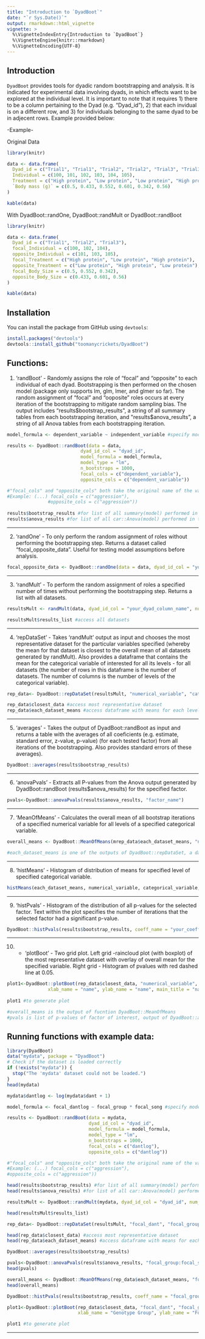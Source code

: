 ```yaml
---
title: "Introduction to `DyadBoot`"
date: "`r Sys.Date()`"
output: rmarkdown::html_vignette
vignette: >
  %\VignetteIndexEntry{Introduction to `DyadBoot`}
  %\VignetteEngine{knitr::rmarkdown}
  %\VignetteEncoding{UTF-8}
---
```


## Introduction

`DyadBoot` provides tools for dyadic random bootstrapping and analysis.
It is indicated for experimental data involving dyads, in which effects want to 
be explored at the individual level. 
It is important to note that it requires 1) there to be a column pertaining to the Dyad (e.g. "Dyad_id"), 2) that each invidual is on a different row, and 3) for individuals belonging to the same dyad to be in adjecent rows. Example provided below:

-Example-

Original Data

```r
library(knitr)

data <- data.frame(
  Dyad_id = c("Trial1", "Trial1", "Trial2", "Trial2", "Trial3", "Trial3"),
  Individual = c(100, 101, 102, 103, 104, 105),
  Treatment = c("High protein", "Low protein", "Low protein", "High protein", "High protein", "Low protein"),
  `Body mass (g)` = c(0.5, 0.433, 0.552, 0.601, 0.342, 0.56)
)

kable(data)
```

With DyadBoot::randOne, DyadBoot::randMult or DyadBoot::randBoot

```r
library(knitr)

data <- data.frame(
  Dyad_id = c("Trial1", "Trial2", "Trial3"),
  focal_Individual = c(100, 102, 104),
  opposite_Individual = c(101, 103, 105),
  focal_Treatment = c("High protein", "Low protein", "High protein"),
  opposite_Treatment = c("Low protein", "High protein", "Low protein"),
  focal_Body_Size = c(0.5, 0.552, 0.342),
  opposite_Body_Size = c(0.433, 0.601, 0.56)
)

kable(data)
```



## Installation

You can install the package from GitHub using `devtools`:

```r
install.packages("devtools")
devtools::install_github("toomanycrickets/DyadBoot")

```


## Functions: 

1. 'randBoot' - Randomly assigns the role of "focal" and "opposite" to each individual of each dyad. Bootstrapping is then performed on the chosen model (package only supports lm, glm, lmer, and glmer so far). The random assignment of "focal" and "ooposite" roles occurs at every iteration of the bootstrapping to mitigate random sampling bias. The output includes  "results$bootstrap_results", a string of all summary tables from each bootstrapping iteration, and "results$anova_results", a string of all Anova tables from each bootstrapping iteration.


```r
model_formula <- dependent_variable ~ independent_variable #specify model formula. It takes the format generated by the randBoot function with the "focal" and "opposite" roles attributed. Example: model_formula <- focal_aggression ~ opposite_mass

results <- DyadBoot::randBoot(data = data,
                           dyad_id_col = "dyad_id",
                           model_formula = model_formula,
                           model_type = "lm",
                           n_bootstraps = 1000,
                           focal_cols = c("dependent_variable"), 
                           opposite_cols = c("dependent_variable"))

#"focal_cols" and "opposite_cols" both take the original name of the variable, without the attribution of "focal" or "opposite". Must be same variable. 
#Example: (...) focal_cols = c("aggression"), 
               #opposite_cols = c("aggression"))
               
results$bootstrap_results #for list of all summary(model) performed in the bootstrapping
results$anova_results #for list of all car::Anova(model) performed in the bootstrapping
```

__________________________
2. 'randOne' - To only perform the random assignment of roles without performing the bootstrapping step. Returns a dataset called "focal_opposite_data". Useful for testing model assumptions before analysis.

```r
focal_opposite_data <- DyadBoot::randOne(data = data, dyad_id_col = "your_dyad_column_name")
```


__________________________
3. 'randMult' - To perform the random assignment of roles a specified number of times without performing the bootstrapping step. Returns a list with all datasets.

```r
resultsMult <- randMult(data, dyad_id_col = "your_dyad_column_name", num_iterations = number_of_iterations_desired)

resultsMult$results_list #access all datasets
```


__________________________
4. 'repDataSet' - Takes 'randMult' output as input and chooses the most representative dataset for the particular variables specified (whereby the mean for that dataset is closest to the overall mean of all datasets generated by randMult). Also provides a dataframe that contains the mean for the categorical variable of interested for all its levels - for all datasets (the number of rows in this dataframe is the number of datasets. The number of columns is the number of levels of the categorical variable).

```r
rep_data<- DyadBoot::repDataSet(resultsMult, "numerical_variable", "categorical_variable1", "categorical_variable2")

rep_data$closest_data #access most representative dataset
rep_data$each_dataset_means #access dataframe with means for each level of the categorical variable for each dataset generated by randMult
```

__________________________
5. 'averages' - Takes the output of DyadBoot::randBoot as input and returns a table with the averages of all coeficients (e.g. estimate, standard error, z-value, p-value) (for each tested factor) from all iterations of the bootstrapping. Also provides standard errors of these averages).

```r
DyadBoot::averages(results$bootstrap_results)
```


__________________________
6. 'anovaPvals' - Extracts all P-values from the Anova output generated by DyadBoot::randBoot (results$anova_results) for the specified factor.

```r
pvals<-DyadBoot::anovaPvals(results$anova_results, "factor_name")
```


__________________________
7. 'MeanOfMeans' - Calculates the overall mean of all bootstrap iterations of a specified numerical variable for all levels of a specified categorical variable.

```r
overall_means <- DyadBoot::MeanOfMeans(mrep_data$each_dataset_means, "numerical_variable", "categorical_variable1", "categorical_variable2") 

#each_dataset_means is one of the outputs of DyadBoot::repDataSet, a dataframe that contains the mean for the categorical variable of interested for all its levels - for each dataset generated by DyadBoot::randMult. 
```


__________________________
8. 'histMeans' - Histogram of distribution of means for specified level of specified categorical variable.

```r
histMeans(each_dataset_means, numerical_variable, categorical_variable, level) #each_dataset_means is one of the outputs of DyadBoot::repDataSet, a dataframe that contains the mean for the categorical variable of interested for all its levels (can be accessed via rep_data$each_dataset_means) - for each dataset generated by DyadBoot::randMult. 
```

__________________________
9. 'histPvals' - Histogram of the distribution of all p-values for the selected factor. Text within the plot specifies the number of iterations that the selected factor had a significant p-value.

```r
DyadBoot::histPvals(results$bootstrap_results, coeff_name = "your_coefficient_name")
```

__________________________
10. - 'plotBoot' - Two grid plot. Left grid -raincloud plot (with boxplot) of the most representative dataset with overlay of overall mean for the specified variable. Right grid - Histogram of pvalues with red dashed line at 0.05.

```r
plot1<-DyadBoot::plotBoot(rep_data$closest_data, "numerical_variable", "categorical_variable1", "categorical_variable2", overall_means = overall_means, 
               xlab_name = "name", ylab_name = "name", main_title = "name", p_values = pvals)
               
plot1 #to generate plot

#overall_means is the output of fucntion DyadBoot::MeanOfMeans
#pvals is list of p-values of factor of interest, output of DyadBoot::anovaPvals.
```

## Running functions with example data:

```r
library(DyadBoot)
data("mydata", package = "DyadBoot")
# Check if the dataset is loaded correctly
if (!exists("mydata")) {
  stop("The 'mydata' dataset could not be loaded.")
}
head(mydata)

mydata$dantlog <- log(mydata$dant + 1)

model_formula <- focal_dantlog ~ focal_group * focal_song #specify model formula. It takes the format generated by the randBoot function with the "focal" and "opposite" roles attributed. Example: model_formula <- focal_aggression ~ opposite_mass

results <- DyadBoot::randBoot(data = mydata,
                              dyad_id_col = "dyad_id",
                              model_formula = model_formula,
                              model_type = "lm",
                              n_bootstraps = 1000,
                              focal_cols = c("dantlog"), 
                              opposite_cols = c("dantlog"))

#"focal_cols" and "opposite_cols" both take the original name of the variable, without the attribution of "focal" or "opposite". Must be same variable. 
#Example: (...) focal_cols = c("aggression"), 
#opposite_cols = c("aggression"))

head(results$bootstrap_results) #for list of all summary(model) performed in the bootstrapping
head(results$anova_results) #for list of all car::Anova(model) performed in the bootstrapping

```


```r
resultsMult <- DyadBoot::randMult(mydata, dyad_id_col = "dyad_id", num_iterations = 1000)

head(resultsMult$results_list)

```


```r
rep_data<- DyadBoot::repDataSet(resultsMult, "focal_dant", "focal_group", "focal_song")

head(rep_data$closest_data) #access most representative dataset
head(rep_data$each_dataset_means) #access dataframe with means for each level of the categorical variable for each dataset generated by randMult


```


```r
DyadBoot::averages(results$bootstrap_results)

```


```r
pvals<-DyadBoot::anovaPvals(results$anova_results, "focal_group:focal_song")
head(pvals)

```


```r
overall_means <- DyadBoot::MeanOfMeans(rep_data$each_dataset_means, "focal_dant", "focal_group", "focal_song") 
head(overall_means)

```


```r
DyadBoot::histPvals(results$bootstrap_results, coeff_name = "focal_groupC:focal_songY")


```


```r
plot1<-DyadBoot::plotBoot(rep_data$closest_data, "focal_dant", "focal_group", "focal_song", overall_means = overall_means, 
                          xlab_name = "Genotype Group", ylab_name = "Focal Duration of Antennal Contact (s)", main_title = NULL, p_values = pvals)

plot1 #to generate plot

```

---
